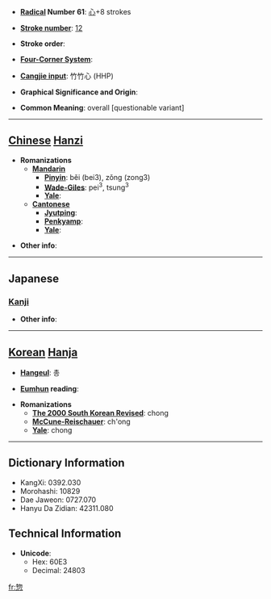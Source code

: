 * '''[[Wiktionary:Chinese radical index| Radical]] Number 61''': [[Wiktionary:Chinese radical index 心|心]]+8 strokes

* '''[[Wiktionary:Chinese total strokes index|Stroke number]]''': [[Wiktionary:Chinese total strokes index 12|12]]

* '''Stroke order''': 

* '''[[Wiktionary:Chinese four corner index|Four-Corner System]]''': 

* '''[[Wiktionary:Chinese Cangjie index|Cangjie input]]''': 竹竹心 (HHP)

* '''Graphical Significance and Origin''': 

* '''Common Meaning''': overall [questionable variant]

----

== [[Chinese]] [[Hanzi]] ==

* '''Romanizations'''
** '''[[Mandarin]]'''
*** '''[[Pinyin]]''': běi (bei3), zǒng (zong3)
*** '''[[Wade-Giles]]''': pei<sup>3</sup>, tsung<sup>3</sup>
*** '''[[Yale]]''': 
** '''[[Cantonese]]'''
*** '''[[Jyutping]]''':
*** '''[[Penkyamp]]''': 
*** '''[[Yale]]''': 

* '''Other info''': 

----

==Japanese==
===[[Kanji]]===
{{kanji|on readings=[[そう]] (sō)
|kun readings=[[いそがしい]] (isogashii), [[そうじて]] (soujite)
}}

* '''Other info''':  

----

== [[Korean]] [[Hanja]] ==

* '''[[Hangeul]]''': 총

* '''[[Eumhun]] reading''': 

* '''Romanizations'''
** '''[[The 2000 South Korean Revised Romanization|The 2000 South Korean Revised]]''': chong
** '''[[McCune-Reischauer]]''': ch'ong
** '''[[Yale]]''': chong

----

== Dictionary Information ==

* KangXi: 0392.030
* Morohashi: 10829
* Dae Jaweon: 0727.070
* Hanyu Da Zidian: 42311.080

== Technical Information ==

* '''Unicode''':
** Hex: 60E3
** Decimal: 24803

[[fr:惣]]